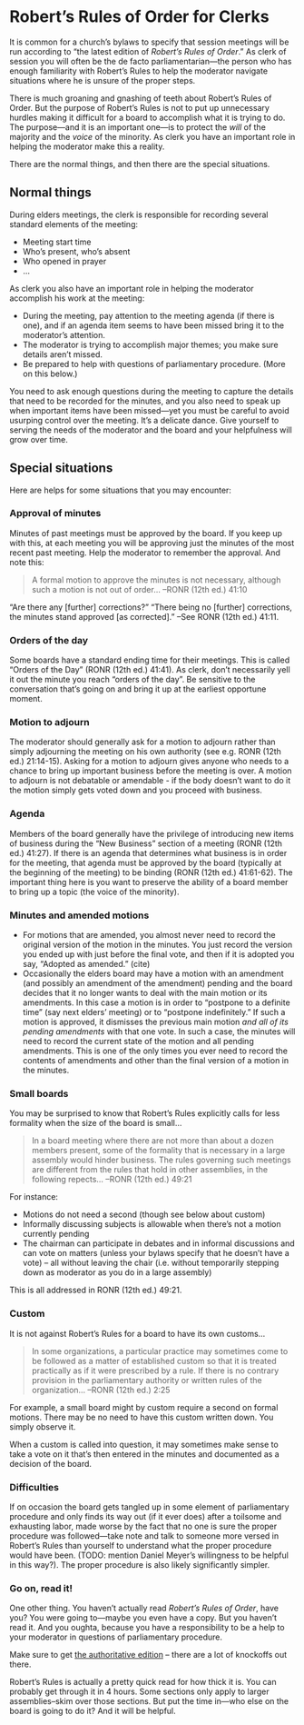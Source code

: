 # Robert's Rules of Order for Clerks

It is common for a church's bylaws to specify that session meetings will be run according to "the latest edition of _Robert's Rules of Order_." As clerk of session you will often be the de facto parliamentarian—the person who has enough familiarity with Robert's Rules to help the moderator navigate situations where he is unsure of the proper steps.

There is much groaning and gnashing of teeth about Robert's Rules of Order. But the purpose of Robert's Rules is not to put up unnecessary hurdles making it difficult for a board to accomplish what it is trying to do. The purpose—and it is an important one—is to protect the *will* of the majority and the *voice* of the minority. As clerk you have an important role in helping the moderator make this a reality.

There are the normal things, and then there are the special situations.

## Normal things

During elders meetings, the clerk is responsible for recording several standard elements of the meeting:

* Meeting start time
* Who's present, who's absent
* Who opened in prayer
* ...

As clerk you also have an important role in helping the moderator accomplish his work at the meeting:

* During the meeting, pay attention to the meeting agenda (if there is one), and if an agenda item seems to have been missed bring it to the moderator's attention.
* The moderator is trying to accomplish major themes; you make sure details aren't missed.
* Be prepared to help with questions of parliamentary procedure. (More on this below.)

You need to ask enough questions during the meeting to capture the details that need to be recorded for the minutes, and you also need to speak up when important items have been missed---yet you must be careful to avoid usurping control over the meeting. It's a delicate dance. Give yourself to serving the needs of the moderator and the board and your helpfulness will grow over time.

## Special situations

Here are helps for some situations that you may encounter:

### Approval of minutes
Minutes of past meetings must be approved by the board. If you keep up with this, at each meeting you will be approving just the minutes of the most recent past meeting. Help the moderator to remember the approval. And note this:

> A formal motion to approve the minutes is not necessary, although such a motion is not out of order... --RONR (12th ed.) 41:10

"Are there any \[further] corrections?" "There being no \[further] corrections, the minutes stand approved \[as corrected]." --See RONR (12th ed.) 41:11.

### Orders of the day
Some boards have a standard ending time for their meetings. This is called "Orders of the Day" (RONR (12th ed.) 41:41). As clerk, don't necessarily yell it out the minute you reach "orders of the day". Be sensitive to the conversation that's going on and bring it up at the earliest opportune moment.

### Motion to adjourn
The moderator should generally ask for a motion to adjourn rather than simply adjourning the meeting on his own authority (see e.g. RONR (12th ed.) 21:14-15). Asking for a motion to adjourn gives anyone who needs to a chance to bring up important business before the meeting is over. A motion to adjourn is not debatable or amendable - if the body doesn't want to do it the motion simply gets voted down and you proceed with business.

### Agenda
Members of the board generally have the privilege of introducing new items of business during the "New Business" section of a meeting (RONR (12th ed.) 41:27). If there is an agenda that determines what business is in order for the meeting, that agenda must be approved by the board (typically at the beginning of the meeting) to be binding (RONR (12th ed.) 41:61-62). The important thing here is you want to preserve the ability of a board member to bring up a topic (the voice of the minority). 

### Minutes and amended motions
* For motions that are amended, you almost never need to record the original version of the motion in the minutes. You just record the version you ended up with just before the final vote, and then if it is adopted you say, "Adopted as amended." (cite)
* Occasionally the elders board may have a motion with an amendment (and possibly an amendment of the amendment) pending and the board decides that it no longer wants to deal with the main motion or its amendments. In this case a motion is in order to "postpone to a definite time" (say next elders' meeting) or to "postpone indefinitely." If such a motion is approved, it dismisses the previous main motion *and all of its pending amendments* with that one vote. In such a case, the minutes will need to record the current state of the motion and all pending amendments. This is one of the only times you ever need to record the contents of amendments and other than the final version of a motion in the minutes.

### Small boards
You may be surprised to know that Robert's Rules explicitly calls for less formality when the size of the board is small...

> In a board meeting where there are not more than about a dozen members present, some of the formality that is necessary in a large assembly would hinder business. The rules governing such meetings are different from the rules that hold in other assemblies, in the following repects... --RONR (12th ed.) 49:21

For instance:

* Motions do not need a second (though see below about custom) 
* Informally discussing subjects is allowable when there's not a motion currently pending
* The chairman can participate in debates and in informal discussions and can vote on matters (unless your bylaws specify that he doesn't have a vote) -- all without leaving the chair (i.e. without temporarily stepping down as moderator as you do in a large assembly)

This is all addressed in RONR (12th ed.) 49:21.

### Custom
It is not against Robert's Rules for a board to have its own customs...

> In some organizations, a particular practice may sometimes come to be followed as a matter of established custom so that it is treated practically as if it were prescribed by a rule. If there is no contrary provision in the parliamentary authority or written rules of the organization...  --RONR (12th ed.) 2:25

For example, a small board might by custom require a second on formal motions. There may be no need to have this custom written down. You simply observe it.

When a custom is called into question, it may sometimes make sense to take a vote on it that's then entered in the minutes and documented as a decision of the board.

### Difficulties
If on occasion the board gets tangled up in some element of parliamentary procedure and only finds its way out (if it ever does) after a toilsome and exhausting labor, made worse by the fact that no one is sure the proper procedure was followed---take note and talk to someone more versed in Robert's Rules than yourself to understand what the proper procedure would have been. (TODO: mention Daniel Meyer's willingness to be helpful in this way?). The proper procedure is also likely significantly simpler.

### Go on, read it!
One other thing. You haven't actually read _Robert's Rules of Order_, have you? You were going to---maybe you even have a copy. But you haven't read it. And you oughta, because you have a responsibility to be a help to your moderator in questions of parliamentary procedure.

Make sure to get [the authoritative edition](https://robertsrules.com/books/newly-revised-12th-edition/) -- there are a lot of knockoffs out there.

Robert's Rules is actually a pretty quick read for how thick it is. You can probably get through it in 4 hours. Some sections only apply to larger assemblies--skim over those sections. But put the time in---who else on the board is going to do it? And it will be helpful.
